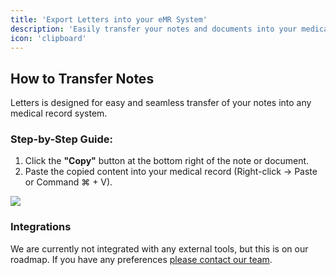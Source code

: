 ```yaml
---
title: 'Export Letters into your eMR System'  
description: 'Easily transfer your notes and documents into your medical record system'  
icon: 'clipboard'  
---
```


## How to Transfer Notes

Letters is designed for easy and seamless transfer of your notes into any medical record system.

### Step-by-Step Guide:
1. Click the **"Copy"** button at the bottom right of the note or document.
2. Paste the copied content into your medical record (Right-click → Paste or Command ⌘ + V).

<Frame>
  <img src="/images/blank.png" />
</Frame>

### Integrations
We are currently not integrated with any external tools, but this is on our roadmap. If you have any preferences [please contact our team](mailto:support@letters.app).